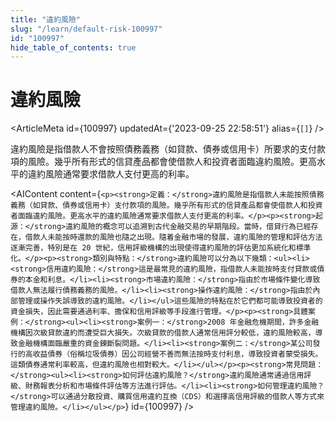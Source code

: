 ```yaml
---
title: "違約風險"
slug: "/learn/default-risk-100997"
id: "100997"
hide_table_of_contents: true
---
```



# 違約風險

<ArticleMeta id={100997} updatedAt={'2023-09-25 22:58:51'} alias={`[]`} />
<div className='border-solid border-b border-t-0 my-4 border-[var(--ifm-color-gray-300)]' />

違約風險是指借款人不會按照債務義務（如貸款、債券或信用卡）所要求的支付款項的風險。幾乎所有形式的信貸產品都會使借款人和投資者面臨違約風險。更高水平的違約風險通常要求借款人支付更高的利率。

<AIContent content={`<p><strong>定義：</strong>違約風險是指借款人未能按照債務義務（如貸款、債券或信用卡）支付款項的風險。幾乎所有形式的信貸產品都會使借款人和投資者面臨違約風險。更高水平的違約風險通常要求借款人支付更高的利率。</p><p><strong>起源：</strong>違約風險的概念可以追溯到古代金融交易的早期階段。當時，借貸行為已經存在，借款人未能按時還款的風險也隨之出現。隨着金融市場的發展，違約風險的管理和評估方法逐漸完善，特別是在 20 世紀，信用評級機構的出現使得違約風險的評估更加系統化和標準化。</p><p><strong>類別與特點：</strong>違約風險可以分為以下幾類：<ul><li><strong>信用違約風險：</strong>這是最常見的違約風險，指借款人未能按時支付貸款或債券的本金和利息。</li><li><strong>市場違約風險：</strong>指由於市場條件變化導致借款人無法履行債務義務的風險。</li><li><strong>操作違約風險：</strong>指由於內部管理或操作失誤導致的違約風險。</li></ul>這些風險的特點在於它們都可能導致投資者的資金損失，因此需要通過利率、擔保和信用評級等手段進行管理。</p><p><strong>具體案例：</strong><ul><li><strong>案例一：</strong>2008 年金融危機期間，許多金融機構因次級貸款違約而遭受巨大損失。次級貸款的借款人通常信用評分較低，違約風險較高，導致金融機構面臨嚴重的資金鍊斷裂問題。</li><li><strong>案例二：</strong>某公司發行的高收益債券（俗稱垃圾債券）因公司經營不善而無法按時支付利息，導致投資者蒙受損失。這類債券通常利率較高，但違約風險也相對較大。</li></ul></p><p><strong>常見問題：</strong><ul><li><strong>如何評估違約風險？</strong>違約風險通常通過信用評級、財務報表分析和市場條件評估等方法進行評估。</li><li><strong>如何管理違約風險？</strong>可以通過分散投資、購買信用違約互換（CDS）和選擇高信用評級的借款人等方式來管理違約風險。</li></ul></p>`} id={100997} />
